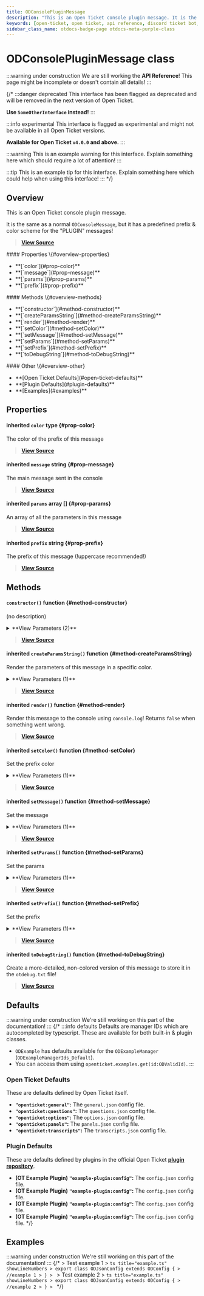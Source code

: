 ```yaml
---
title: ODConsolePluginMessage
description: "This is an Open Ticket console plugin message. It is the same as a normal `ODConsoleMessage`, but it has a predefined prefix & color scheme for the \"PLUGIN\" messages!"
keywords: [open-ticket, open ticket, api reference, discord ticket bot, class]
sidebar_class_name: otdocs-badge-page otdocs-meta-purple-class
---
```

<head>
    <link rel="apple-touch-icon" href="/img/logo_vertical.png"/>
</head>

# ODConsolePluginMessage <M color="purple">class</M>

:::warning under construction
We are still working the **API Reference**! This page might be incomplete or doesn't contain all details!
:::

{/*
:::danger deprecated
This interface has been flagged as deprecated and will be removed in the next version of Open Ticket.

**Use `SomeOtherInterface` instead!**
:::

:::info experimental
This interface is flagged as experimental and might not be available in all Open Ticket versions.

**Available for Open Ticket `v4.0.0` and above.**
:::

:::warning
This is an example warning for this interface. Explain something here which should require a lot of attention!
:::

:::tip
This is an example tip for this interface. Explain something here which could help when using this interface!
:::
*/}

## Overview
This is an Open Ticket console plugin message.

It is the same as a normal `ODConsoleMessage`, but it has a predefined prefix & color scheme for the "PLUGIN" messages!

> [**View Source**](https://otgithub.dj-dj.be/tree/main/src/core/api/modules/console.ts#L146)

<FlexHorizontal>
<div style={{width:"30%"}}>
    #### Properties \{#overview-properties}
    <ul>
        <li>**[`color`](#prop-color)**</li>
        <li>**[`message`](#prop-message)**</li>
        <li>**[`params`](#prop-params)**</li>
        <li>**[`prefix`](#prop-prefix)**</li>
    </ul>
</div>
<div style={{width:"30%"}}>
    #### Methods \{#overview-methods}
    <ul>
        <li>**[`constructor`](#method-constructor)**</li>
        <li>**[`createParamsString`](#method-createParamsString)**</li>
        <li>**[`render`](#method-render)**</li>
        <li>**[`setColor`](#method-setColor)**</li>
        <li>**[`setMessage`](#method-setMessage)**</li>
        <li>**[`setParams`](#method-setParams)**</li>
        <li>**[`setPrefix`](#method-setPrefix)**</li>
        <li>**[`toDebugString`](#method-toDebugString)**</li>
    </ul>
</div>
<div style={{width:"30%"}}>
    #### Other \{#overview-other}
    <ul>
        <li>**[Open Ticket Defaults](#open-ticket-defaults)**</li>
        <li>**[Plugin Defaults](#plugin-defaults)**</li>
        <li>**[Examples](#examples)**</li>
    </ul>
</div>
</FlexHorizontal>

## Properties
<Divider></Divider>
#### <C color="brown">inherited</C> `color` <M color="brown">type</M> <ApiBlock><ApiUrl url="type:ODValidConsoleColor" label="api.ODValidConsoleColor"/></ApiBlock> \{#prop-color}
The color of the prefix of this message

> [**View Source**](https://otgithub.dj-dj.be/tree/main/src/core/api/modules/console.ts#L41)

<Divider></Divider>
#### <C color="blue">inherited</C> `message` <M color="blue">string</M> <ApiBlock><ApiUrl url="js:string" label="string"/></ApiBlock> \{#prop-message}
The main message sent in the console

> [**View Source**](https://otgithub.dj-dj.be/tree/main/src/core/api/modules/console.ts#L35)

<Divider></Divider>
#### <C color="pink">inherited</C> `params` <M color="pink">array</M> <ApiBlock><ApiUrl url="interface:ODConsoleMessageParam" label="api.ODConsoleMessageParam"/>[]</ApiBlock> \{#prop-params}
An array of all the parameters in this message

> [**View Source**](https://otgithub.dj-dj.be/tree/main/src/core/api/modules/console.ts#L37)

<Divider></Divider>
#### <C color="blue">inherited</C> `prefix` <M color="blue">string</M> <ApiBlock><ApiUrl url="js:string" label="string"/></ApiBlock> \{#prop-prefix}
The prefix of this message (!uppercase recommended!)

> [**View Source**](https://otgithub.dj-dj.be/tree/main/src/core/api/modules/console.ts#L39)

<Divider></Divider>

## Methods
<Divider></Divider>
#### `constructor()` <M color="orange">function</M> <ApiBlock><ApiUrl url="class:ODConsolePluginMessage" label="api.ODConsolePluginMessage"/></ApiBlock> \{#method-constructor}
(no description)

<details>
<summary>**View Parameters (2)**</summary>
- **`message`:** <M color="blue">string</M> <ApiBlock><ApiUrl url="js:string" label="string"/></ApiBlock> - Parameter Description Lorem Ipsum.
- **`params`:** <M color="pink">array</M> <ApiBlock><ApiUrl url="interface:ODConsoleMessageParam" label="api.ODConsoleMessageParam"/>[]</ApiBlock> - Parameter Description Lorem Ipsum.
</details>

> [**View Source**](https://otgithub.dj-dj.be/tree/main/src/core/api/modules/console.ts#L147)

<Divider></Divider>
#### <C color="orange">inherited</C> `createParamsString()` <M color="orange">function</M> <ApiBlock><ApiUrl url="js:string" label="string"/></ApiBlock> \{#method-createParamsString}
Render the parameters of this message in a specific color.

<details>
<summary>**View Parameters (1)**</summary>
- **`color`:** <M color="brown">type</M> <ApiBlock><ApiUrl url="type:ODValidConsoleColor" label="api.ODValidConsoleColor"/></ApiBlock> - Parameter Description Lorem Ipsum.
</details>

> [**View Source**](https://otgithub.dj-dj.be/tree/main/src/core/api/modules/console.ts#L80)

<Divider></Divider>
#### <C color="orange">inherited</C> `render()` <M color="orange">function</M> <ApiBlock><ApiUrl url="js:boolean" label="boolean"/></ApiBlock> \{#method-render}
Render this message to the console using `console.log`! Returns `false` when something went wrong.



> [**View Source**](https://otgithub.dj-dj.be/tree/main/src/core/api/modules/console.ts#L55)

<Divider></Divider>
#### <C color="orange">inherited</C> `setColor()` <M color="orange">function</M> <ApiBlock><ApiUrl url="class:ODConsolePluginMessage" label="api.ODConsolePluginMessage"/></ApiBlock> \{#method-setColor}
Set the prefix color

<details>
<summary>**View Parameters (1)**</summary>
- **`color`:** <M color="brown">type</M> <ApiBlock><ApiUrl url="type:ODValidConsoleColor" label="api.ODValidConsoleColor"/></ApiBlock> - Parameter Description Lorem Ipsum.
</details>

> [**View Source**](https://otgithub.dj-dj.be/tree/main/src/core/api/modules/console.ts#L109)

<Divider></Divider>
#### <C color="orange">inherited</C> `setMessage()` <M color="orange">function</M> <ApiBlock><ApiUrl url="class:ODConsolePluginMessage" label="api.ODConsolePluginMessage"/></ApiBlock> \{#method-setMessage}
Set the message

<details>
<summary>**View Parameters (1)**</summary>
- **`message`:** <M color="blue">string</M> <ApiBlock><ApiUrl url="js:string" label="string"/></ApiBlock> - Parameter Description Lorem Ipsum.
</details>

> [**View Source**](https://otgithub.dj-dj.be/tree/main/src/core/api/modules/console.ts#L94)

<Divider></Divider>
#### <C color="orange">inherited</C> `setParams()` <M color="orange">function</M> <ApiBlock><ApiUrl url="class:ODConsolePluginMessage" label="api.ODConsolePluginMessage"/></ApiBlock> \{#method-setParams}
Set the params

<details>
<summary>**View Parameters (1)**</summary>
- **`params`:** <M color="pink">array</M> <ApiBlock><ApiUrl url="interface:ODConsoleMessageParam" label="api.ODConsoleMessageParam"/>[]</ApiBlock> - Parameter Description Lorem Ipsum.
</details>

> [**View Source**](https://otgithub.dj-dj.be/tree/main/src/core/api/modules/console.ts#L99)

<Divider></Divider>
#### <C color="orange">inherited</C> `setPrefix()` <M color="orange">function</M> <ApiBlock><ApiUrl url="class:ODConsolePluginMessage" label="api.ODConsolePluginMessage"/></ApiBlock> \{#method-setPrefix}
Set the prefix

<details>
<summary>**View Parameters (1)**</summary>
- **`prefix`:** <M color="blue">string</M> <ApiBlock><ApiUrl url="js:string" label="string"/></ApiBlock> - Parameter Description Lorem Ipsum.
</details>

> [**View Source**](https://otgithub.dj-dj.be/tree/main/src/core/api/modules/console.ts#L104)

<Divider></Divider>
#### <C color="orange">inherited</C> `toDebugString()` <M color="orange">function</M> <ApiBlock><ApiUrl url="js:string" label="string"/></ApiBlock> \{#method-toDebugString}
Create a more-detailed, non-colored version of this message to store it in the `otdebug.txt` file!



> [**View Source**](https://otgithub.dj-dj.be/tree/main/src/core/api/modules/console.ts#L69)

<Divider></Divider>

## Defaults
:::warning under construction
We're still working on this part of the documentation!
:::
{/*
:::info defaults
Defaults are manager IDs which are autocompleted by typescript. These are available for both built-in & plugin classes.
- `ODExample` has defaults available for the `ODExampleManager` (`ODExampleManagerIds_Default`).
- You can access them using `openticket.examples.get(id:ODValidId)`.
:::

### Open Ticket Defaults
These are defaults defined by Open Ticket itself.
- **`"openticket:general"`:** The `general.json` config file.
- **`"openticket:questions"`:** The `questions.json` config file.
- **`"openticket:options"`:** The `options.json` config file.
- **`"openticket:panels"`:** The `panels.json` config file.
- **`"openticket:transcripts"`:** The `transcripts.json` config file.

### Plugin Defaults
These are defaults defined by plugins in the official Open Ticket [**plugin repository**](https://odplugins.dj-dj.be/tree/main/open-ticket).
- <C color="blue">**(OT Example Plugin)**</C> **`"example-plugin:config"`:** The `config.json` config file.
- <C color="blue">**(OT Example Plugin)**</C> **`"example-plugin:config"`:** The `config.json` config file.
- <C color="blue">**(OT Example Plugin)**</C> **`"example-plugin:config"`:** The `config.json` config file.
- <C color="blue">**(OT Example Plugin)**</C> **`"example-plugin:config"`:** The `config.json` config file.
*/}

## Examples
:::warning under construction
We're still working on this part of the documentation!
:::
{/*
<Tabs>
    <TabItem value="First Example">
    > Test example 1
    > ```ts title="example.ts" showLineNumbers
    > export class ODJsonConfig extends ODConfig {
    >     //example 1
    > }
    > ```
    </TabItem>
    <TabItem value="Second Example">
    > Test example 2
    > ```ts title="example.ts" showLineNumbers
    > export class ODJsonConfig extends ODConfig {
    >     //example 2
    > }
    > ```
    </TabItem>
</Tabs>
*/}
